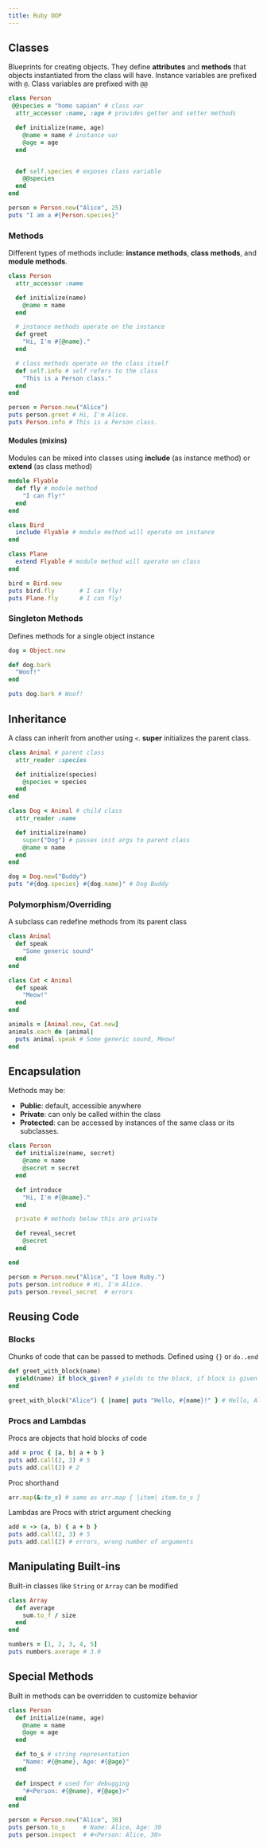 ```yaml
---
title: Ruby OOP
---
```


## Classes

Blueprints for creating objects. They define **attributes** and **methods** that objects instantiated from the class will have. Instance variables are prefixed with `@`. Class variables are prefixed with `@@`

```ruby copy
class Person
 @@species = "homo sapien" # class var
  attr_accessor :name, :age # provides getter and setter methods

  def initialize(name, age)
    @name = name # instance var
    @age = age
  end


  def self.species # exposes class variable
    @@species
  end
end

person = Person.new("Alice", 25)
puts "I am a #{Person.species}"
```

### Methods

Different types of methods include: **instance methods**, **class methods**, and **module methods**.

```ruby
class Person
  attr_accessor :name

  def initialize(name)
    @name = name
  end

  # instance methods operate on the instance
  def greet
    "Hi, I'm #{@name}."
  end

  # class methods operate on the class itself
  def self.info # self refers to the class
    "This is a Person class."
  end
end

person = Person.new("Alice")
puts person.greet # Hi, I'm Alice.
puts Person.info # This is a Person class.
```

#### Modules (mixins)

Modules can be mixed into classes using **include** (as instance method) or **extend** (as class method)

```ruby
module Flyable
  def fly # module method
    "I can fly!"
  end
end

class Bird
  include Flyable # module method will operate on instance
end

class Plane
  extend Flyable # module method will operate on class
end

bird = Bird.new
puts bird.fly       # I can fly!
puts Plane.fly      # I can fly!
```

### Singleton Methods

Defines methods for a single object instance

```ruby
dog = Object.new

def dog.bark
  "Woof!"
end

puts dog.bark # Woof!
```

## Inheritance

A class can inherit from another using `<`. **super** initializes the parent class.

```ruby
class Animal # parent class
  attr_reader :species

  def initialize(species)
    @species = species
  end
end

class Dog < Animal # child class
  attr_reader :name

  def initialize(name)
    super("Dog") # passes init args to parent class
    @name = name
  end
end

dog = Dog.new("Buddy")
puts "#{dog.species} #{dog.name}" # Dog Buddy
```

### Polymorphism/Overriding

A subclass can redefine methods from its parent class

```ruby
class Animal
  def speak
    "Some generic sound"
  end
end

class Cat < Animal
  def speak
    "Meow!"
  end
end

animals = [Animal.new, Cat.new]
animals.each do |animal|
  puts animal.speak # Some generic sound, Meow!
end
```

## Encapsulation

Methods may be:

- **Public**: default, accessible anywhere
- **Private**: can only be called within the class
- **Protected**: can be accessed by instances of the same class or its subclasses.

```ruby
class Person
  def initialize(name, secret)
    @name = name
    @secret = secret
  end

  def introduce
    "Hi, I'm #{@name}."
  end

  private # methods below this are private

  def reveal_secret
    @secret
  end

end

person = Person.new("Alice", "I love Ruby.")
puts person.introduce # Hi, I'm Alice.
puts person.reveal_secret  # errors
```

## Reusing Code

### Blocks

Chunks of code that can be passed to methods. Defined using `{}` or `do..end`

```ruby
def greet_with_block(name)
  yield(name) if block_given? # yields to the block, if block is given
end

greet_with_block("Alice") { |name| puts "Hello, #{name}!" } # Hello, Alice!
```

### Procs and Lambdas

Procs are objects that hold blocks of code

```ruby
add = proc { |a, b| a + b }
puts add.call(2, 3) # 5
puts add.call(2) # 2
```

Proc shorthand

```ruby
arr.map(&:to_s) # same as arr.map { |item| item.to_s }
```

Lambdas are Procs with strict argument checking

```ruby
add = -> (a, b) { a + b }
puts add.call(2, 3) # 5
puts add.call(2) # errors, wrong number of arguments
```

## Manipulating Built-ins

Built-in classes like `String` or `Array` can be modified

```ruby
class Array
  def average
    sum.to_f / size
  end
end

numbers = [1, 2, 3, 4, 5]
puts numbers.average # 3.0
```

## Special Methods

Built in methods can be overridden to customize behavior

```ruby
class Person
  def initialize(name, age)
    @name = name
    @age = age
  end

  def to_s # string representation
    "Name: #{@name}, Age: #{@age}"
  end

  def inspect # used for debugging
    "#<Person: #{@name}, #{@age}>"
  end
end

person = Person.new("Alice", 30)
puts person.to_s     # Name: Alice, Age: 30
puts person.inspect  # #<Person: Alice, 30>
```
